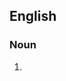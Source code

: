 {{also|décompositions}}

==English==

===Noun===
{{head|en|noun form}}

# {{plural of|decomposition|lang=en}}